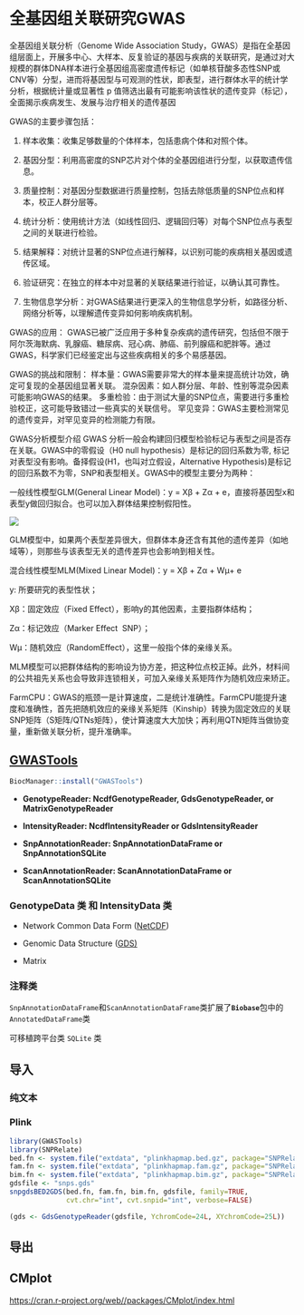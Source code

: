 # 全基因组关联研究GWAS

全基因组关联分析（Genome Wide Association Study，GWAS）是指在全基因组层面上，开展多中心、大样本、反复验证的基因与疾病的关联研究，是通过对大规模的群体DNA样本进行全基因组高密度遗传标记（如单核苷酸多态性SNP或CNV等）分型，进而将基因型与可观测的性状，即表型，进行群体水平的统计学分析，根据统计量或显著性 p 值筛选出最有可能影响该性状的遗传变异（标记），全面揭示疾病发生、发展与治疗相关的遗传基因

GWAS的主要步骤包括：

1.  样本收集：收集足够数量的个体样本，包括患病个体和对照个体。

2.  基因分型：利用高密度的SNP芯片对个体的全基因组进行分型，以获取遗传信息。

3.  质量控制：对基因分型数据进行质量控制，包括去除低质量的SNP位点和样本，校正人群分层等。

4.  统计分析：使用统计方法（如线性回归、逻辑回归等）对每个SNP位点与表型之间的关联进行检验。

5.  结果解释：对统计显著的SNP位点进行解释，以识别可能的疾病相关基因或遗传区域。

6.  验证研究：在独立的样本中对显著的关联结果进行验证，以确认其可靠性。

7.  生物信息学分析：对GWAS结果进行更深入的生物信息学分析，如路径分析、网络分析等，以理解遗传变异如何影响疾病机制。

GWAS的应用： GWAS已被广泛应用于多种复杂疾病的遗传研究，包括但不限于阿尔茨海默病、乳腺癌、糖尿病、冠心病、肺癌、前列腺癌和肥胖等。通过GWAS，科学家们已经鉴定出与这些疾病相关的多个易感基因。

GWAS的挑战和限制： 样本量：GWAS需要非常大的样本量来提高统计功效，确定可复现的全基因组显著关联。 混杂因素：如人群分层、年龄、性别等混杂因素可能影响GWAS的结果。 多重检验：由于测试大量的SNP位点，需要进行多重检验校正，这可能导致错过一些真实的关联信号。 罕见变异：GWAS主要检测常见的遗传变异，对罕见变异的检测能力有限。

GWAS分析模型介绍 GWAS 分析一般会构建回归模型检验标记与表型之间是否存在关联。GWAS中的零假设（H0 null hypothesis）是标记的回归系数为零, 标记对表型没有影响。备择假设(H1，也叫对立假设，Alternative Hypothesis)是标记的回归系数不为零，SNP和表型相关。GWAS中的模型主要分为两种：

一般线性模型GLM(General Linear Model)：y = Xβ + Zα + e，直接将基因型x和表型y做回归拟合。也可以加入群体结果控制假阳性。

![](images/glm.png){fig-align="center"}

GLM模型中，如果两个表型差异很大，但群体本身还含有其他的遗传差异（如地域等），则那些与该表型无关的遗传差异也会影响到相关性。

混合线性模型MLM(Mixed Linear Model)：y = Xβ + Zα + Wμ+ e

y: 所要研究的表型性状；

Xβ：固定效应（Fixed Effect），影响y的其他因素，主要指群体结构；

Zα：标记效应（Marker Effect  SNP）；

Wμ：随机效应（RandomEffect），这里一般指个体的亲缘关系。

MLM模型可以把群体结构的影响设为协方差，把这种位点校正掉。此外，材料间的公共祖先关系也会导致非连锁相关，可加入亲缘关系矩阵作为随机效应来矫正。

FarmCPU：GWAS的瓶颈一是计算速度，二是统计准确性。FarmCPU能提升速度和准确性，首先把随机效应的亲缘关系矩阵（Kinship）转换为固定效应的关联SNP矩阵（S矩阵/QTNs矩阵），使计算速度大大加快；再利用QTN矩阵当做协变量，重新做关联分析，提升准确率。

## [GWASTools](https://bioconductor.org/packages/release/bioc/html/GWASTools.html)

```r
BiocManager::install("GWASTools")
```

-   **GenotypeReader: NcdfGenotypeReader, GdsGenotypeReader, or MatrixGenotypeReader**

-   **IntensityReader: NcdfIntensityReader or GdsIntensityReader**

-   **SnpAnnotationReader: SnpAnnotationDataFrame or SnpAnnotationSQLite**

-   **ScanAnnotationReader: ScanAnnotationDataFrame or ScanAnnotationSQLite**

### 

### GenotypeData 类 和 IntensityData 类

-   Network Common Data Form ([NetCDF](http://www.unidata.ucar.edu/software/netcdf/))

-   Genomic Data Structure ([GDS)](http://corearray.sourceforge.net/)

-   Matrix

### 注释类

`SnpAnnotationDataFrame`和`ScanAnnotationDataFrame`类扩展了**`Biobase`**包中的`AnnotatedDataFrame`类

可移植跨平台类 `SQLite` 类

## 导入

### 纯文本

### Plink

```r
library(GWASTools)
library(SNPRelate)
bed.fn <- system.file("extdata", "plinkhapmap.bed.gz", package="SNPRelate")
fam.fn <- system.file("extdata", "plinkhapmap.fam.gz", package="SNPRelate")
bim.fn <- system.file("extdata", "plinkhapmap.bim.gz", package="SNPRelate")
gdsfile <- "snps.gds"
snpgdsBED2GDS(bed.fn, fam.fn, bim.fn, gdsfile, family=TRUE,
              cvt.chr="int", cvt.snpid="int", verbose=FALSE)
```

```r
(gds <- GdsGenotypeReader(gdsfile, YchromCode=24L, XYchromCode=25L))
```

## 导出

## CMplot

<https://cran.r-project.org/web//packages/CMplot/index.html>
